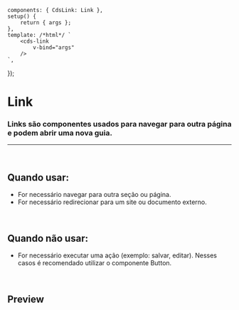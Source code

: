 
<Meta of={LinkStories} />

	components: { CdsLink: Link },
	setup() {
		return { args };
	},
	template: /*html*/ `
		<cds-link
			v-bind="args"
		/>
	`,
});

# Link

### Links são componentes usados ​​para navegar para outra página e podem abrir uma nova guia.

***

<br />

## Quando usar:

* For necessário navegar para outra seção ou página.
* For necessário redirecionar para um site ou documento externo.

<br />

## Quando não usar:

* For necessário executar uma ação (exemplo: salvar, editar). Nesses casos é recomendado utilizar o componente Button.

<br />

## Preview

<Canvas>
  <Story of={LinkStories.Link} />
</Canvas>

<Controls />
